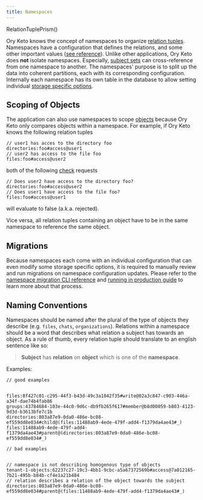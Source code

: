 ```yaml
---
title: Namespaces
---
```


RelationTuplePrism()

Ory Keto knows the concept of namespaces to organize
[relation tuples](./relation-tuples.mdx). Namespaces have a configuration that
defines the relations, and some other important values
([see reference](./reference/configuration.md)). Unlike other applications, Ory
Keto does **not** isolate namespaces. Especially, [subject sets](./subjects.mdx)
can cross-reference from one namespace to another. The namespaces' purpose is to
split up the data into coherent partitions, each with its corresponding
configuration. Internally each namespace has its own table in the database to
allow setting individual
[storage specific options](https://github.com/ory/keto/issues/303).

## Scoping of Objects

The application can also use namespaces to scope [objects](./objects.mdx)
because Ory Keto only compares objects within a namespace. For example, if Ory
Keto knows the following relation tuples

```keto-relation-tuples
// user1 has acces to the directory foo
directories:foo#access@user1
// user2 has access to the file foo
files:foo#access@user2
```

both of the following [check](./api-overview.mdx#check-relation-tuples) requests

```keto-relation-tuples
// Does user2 have access to the directory foo?
directories:foo#access@user2
// Does user1 have access to the file foo?
files:foo#access@user1
```

will evaluate to false (a.k.a. rejected).

Vice versa, all relation tuples containing an object have to be in the same
namespace to reference the same object.

## Migrations

Because namespaces each come with an individual configuration that can even
modify some storage specific options, it is required to manually review and run
migrations on namespace configuration updates. Please refer to the
[namespace migration CLI reference](../cli/keto-namespace-migrate.md) and
[running in production guide](../guides/production.md) to learn more about that
process.

## Naming Conventions

Namespaces should be named after the plural of the type of objects they describe
(e.g. `files`, `chats`, `organizations`). Relations within a namespace should be
a word that describes what relation a subject has towards an object. As a rule
of thumb, every relation tuple should translate to an english sentence like so:

> **Subject** has **relation** on **object** which is one of the **namespace**.

Examples:

```keto-relation-tuples
// good examples


files:8f427c01-c295-44f3-b43d-49c3a1042f35#write@02a3c847-c903-446a-a34f-dae74b4fab86
groups:43784684-103e-44c0-9d6c-db9fb265f617#member@b8d00059-b803-4123-9d3d-b3613bfe7c1b
directories:803a87e9-0da0-486e-bc08-ef559dd8e034#child@(files:11488ab9-4ede-479f-add4-f1379da4ae43#_)
files:11488ab9-4ede-479f-add4-f1379da4ae43#parent@(directories:803a87e9-0da0-486e-bc08-ef559dd8e034#_)

// bad examples


// namespace is not describing homogenous type of objects
tenant-1-objects:62237c27-19c3-4bb1-9cbc-a5a67372569b#access@7a012165-7b21-495b-b84b-cf4e1a21b484
// relation describes a relation of the object towards the subject
directories:803a87e9-0da0-486e-bc08-ef559dd8e034#parent@(files:11488ab9-4ede-479f-add4-f1379da4ae43#_)
```
